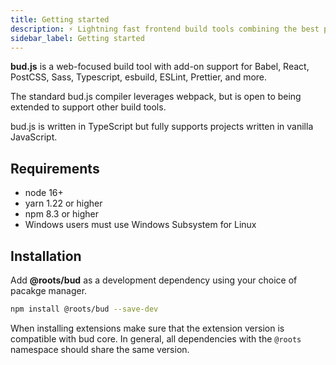 ```yaml
---
title: Getting started
description: ⚡️ Lightning fast frontend build tools combining the best parts of Symfony Encore and Laravel Mix
sidebar_label: Getting started
---
```



**bud.js** is a web-focused build tool with add-on support for Babel, React, PostCSS, Sass, Typescript, esbuild, ESLint, Prettier, and more.

The standard bud.js compiler leverages webpack, but is open to being extended to support other build tools.

bud.js is written in TypeScript but fully supports projects written in vanilla JavaScript.

## Requirements

<div className="card">
  <div className="card__body">
    <ul>
      <li>node 16+</li>
      <li>yarn 1.22 or higher</li>
      <li>npm 8.3 or higher</li>
      <li>Windows users must use Windows Subsystem for Linux</li>
    </ul>
  </div>
</div>

## Installation

Add **@roots/bud** as a development dependency using your choice of pacakge manager.

```bash npm2yarn
npm install @roots/bud --save-dev
```

When installing extensions make sure that the extension version is compatible with bud core. In general, all dependencies with the `@roots` namespace should share the same version.
